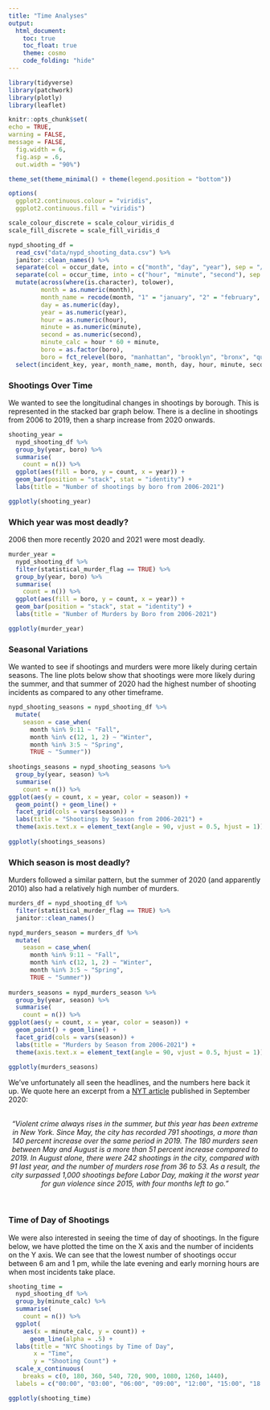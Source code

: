 ```yaml
---
title: "Time Analyses"
output: 
  html_document:
    toc: true
    toc_float: true
    theme: cosmo
    code_folding: "hide"
---
```


```r
library(tidyverse)
library(patchwork)
library(plotly)
library(leaflet)

knitr::opts_chunk$set(
echo = TRUE,
warning = FALSE,
message = FALSE,
  fig.width = 6,
  fig.asp = .6,
  out.width = "90%")

theme_set(theme_minimal() + theme(legend.position = "bottom"))

options(
  ggplot2.continuous.colour = "viridis",
  ggplot2.continuous.fill = "viridis")

scale_colour_discrete = scale_colour_viridis_d
scale_fill_discrete = scale_fill_viridis_d
```

```r
nypd_shooting_df = 
  read_csv("data/nypd_shooting_data.csv") %>%
  janitor::clean_names() %>%
  separate(col = occur_date, into = c("month", "day", "year"), sep = "/") %>% 
  separate(col = occur_time, into = c("hour", "minute", "second"), sep = ":") %>%
  mutate(across(where(is.character), tolower),
         month = as.numeric(month),
         month_name = recode(month, "1" = "january", "2" = "february", "3" = "march", "4" = "april", "5" = "may", "6" = "june", "7" = "july", "8" = "august", "9" = "september", "10" = "october", "11" = "november", "12" = "december"),
         day = as.numeric(day),
         year = as.numeric(year), 
         hour = as.numeric(hour),
         minute = as.numeric(minute), 
         second = as.numeric(second),
         minute_calc = hour * 60 + minute,
         boro = as.factor(boro), 
         boro = fct_relevel(boro, "manhattan", "brooklyn", "bronx", "queens", "staten island")) %>%
  select(incident_key, year, month_name, month, day, hour, minute, second, minute_calc, everything())
```

### Shootings Over Time
We wanted to see the longitudinal changes in shootings by borough. This is represented in the stacked bar graph below. There is a decline in shootings from 2006 to 2019, then a sharp increase from 2020 onwards.

```r
shooting_year = 
  nypd_shooting_df %>%
  group_by(year, boro) %>%
  summarise(
    count = n()) %>%
  ggplot(aes(fill = boro, y = count, x = year)) +
  geom_bar(position = "stack", stat = "identity") + 
  labs(title = "Number of shootings by boro from 2006-2021")

ggplotly(shooting_year)
```
 
### Which year was most deadly?
2006 then more recently 2020 and 2021 were most deadly.
```r
murder_year = 
  nypd_shooting_df %>%
  filter(statistical_murder_flag == TRUE) %>%
  group_by(year, boro) %>%
  summarise(
    count = n()) %>%
  ggplot(aes(fill = boro, y = count, x = year)) +
  geom_bar(position = "stack", stat = "identity") + 
  labs(title = "Number of Murders by Boro from 2006-2021")

ggplotly(murder_year)
```

### Seasonal Variations
We wanted to see if shootings and murders were more likely during certain seasons. The line plots below show that shootings were more likely during the summer, and that summer of 2020 had the highest number of shooting incidents as compared to any other timeframe. 
 
```r
nypd_shooting_seasons = nypd_shooting_df %>%
  mutate(
    season = case_when(
      month %in% 9:11 ~ "Fall",
      month %in% c(12, 1, 2) ~ "Winter",
      month %in% 3:5 ~ "Spring",
      TRUE ~ "Summer")) 
 
shootings_seasons = nypd_shooting_seasons %>%
  group_by(year, season) %>%
  summarise(
    count = n()) %>%
ggplot(aes(y = count, x = year, color = season)) +
  geom_point() + geom_line() +
  facet_grid(cols = vars(season)) + 
  labs(title = "Shootings by Season from 2006-2021") +
  theme(axis.text.x = element_text(angle = 90, vjust = 0.5, hjust = 1))
 
ggplotly(shootings_seasons)
```

### Which season is most deadly?
Murders followed a similar pattern, but the summer of 2020 (and apparently 2010) also had a relatively high number of murders.

```r
murders_df = nypd_shooting_df %>%
  filter(statistical_murder_flag == TRUE) %>%
  janitor::clean_names()

nypd_murders_season = murders_df %>%
  mutate(
    season = case_when(
      month %in% 9:11 ~ "Fall",
      month %in% c(12, 1, 2) ~ "Winter",
      month %in% 3:5 ~ "Spring",
      TRUE ~ "Summer")) 
 
murders_seasons = nypd_murders_season %>%
  group_by(year, season) %>%
  summarise(
    count = n()) %>%
ggplot(aes(y = count, x = year, color = season)) +
  geom_point() + geom_line() +
  facet_grid(cols = vars(season)) + 
  labs(title = "Murders by Season from 2006-2021") + 
  theme(axis.text.x = element_text(angle = 90, vjust = 0.5, hjust = 1))
 
ggplotly(murders_seasons)
```
 
We've unfortunately all seen the headlines, and the numbers here back it up. We quote here an excerpt from a [NYT article](https://www.nytimes.com/2020/09/02/nyregion/nyc-shootings-murders.html) published in September 2020:

<br> <center>
<em>“Violent crime always rises in the summer, but this year has been extreme in New York. Since May, the city has recorded 791 shootings, a more than 140 percent increase over the same period in 2019. The 180 murders seen between May and August is a more than 51 percent increase compared to 2019.
In August alone, there were 242 shootings in the city, compared with 91 last year, and the number of murders rose from 36 to 53. As a result, the city surpassed 1,000 shootings before Labor Day, making it the worst year for gun violence since 2015, with four months left to go.”</em></center><br>

### Time of Day of Shootings
We were also interested in seeing the time of day of shootings. In the figure below, we have plotted the time on the X axis and the number of incidents on the Y axis. We can see that the lowest number of shootings occur between 6 am and 1 pm, while the late evening and early morning hours are when most incidents take place.
 
```r
shooting_time = 
  nypd_shooting_df %>%
  group_by(minute_calc) %>%
  summarise(
    count = n()) %>%
  ggplot(
    aes(x = minute_calc, y = count)) +
      geom_line(alpha = .5) +
  labs(title = "NYC Shootings by Time of Day",
       x = "Time",
       y = "Shooting Count") +
  scale_x_continuous(
    breaks = c(0, 180, 360, 540, 720, 900, 1080, 1260, 1440),
  labels = c("00:00", "03:00", "06:00", "09:00", "12:00", "15:00", "18:00", "21:00", "24:00"))

ggplotly(shooting_time)
```